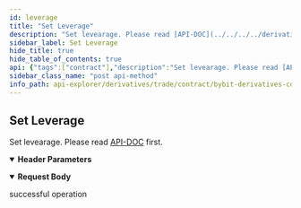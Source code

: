 ```yaml
---
id: leverage
title: "Set Leverage"
description: "Set levearage. Please read [API-DOC](../../../../derivatives/contract/leverage#) first."
sidebar_label: Set Leverage
hide_title: true
hide_table_of_contents: true
api: {"tags":["contract"],"description":"Set levearage. Please read [API-DOC](../../../../derivatives/contract/leverage#) first.","operationId":"leverage","parameters":[{"name":"apiKey","in":"header","description":"If not input, the default one will be used","required":false,"schema":{"type":"string"}},{"name":"secret","in":"header","description":"If not input, the default one will be used","required":false,"schema":{"type":"string"}}],"responses":{"200":{"description":"successful operation"}},"requestBody":{"content":{"application/json":{"schema":{"type":"object","properties":{"symbol":{"type":"string","description":"Symbol name"},"buyLeverage":{"type":"string","description":"Buy side leverage","example":"10"},"sellLeverage":{"type":"string","description":"Sell side leverage","example":"8"}},"required":["symbol","buyLevarge","sellLevarge"]}}}},"method":"post","path":"/contract/v3/private/position/set-leverage","servers":[{"url":"https://api-testnet.bybit.com","description":"Testnet server"}],"jsonRequestBodyExample":{"symbol":"string","buyLeverage":"10","sellLeverage":"8"},"info":{"description":"Collection of derivatives - contract v3 Restul API, which covers USDT Perpetual, USDC Perpetual, Inverse Perpetual, Inverse Future and Option.\n","version":"3.0.0","title":"Bybit derivatives contract explorer"},"postman":{"name":"Set Leverage","description":{"content":"Set levearage. Please read [API-DOC](../../../../derivatives/contract/leverage#) first.","type":"text/plain"},"url":{"path":["contract","v3","private","position","set-leverage"],"host":["{{baseUrl}}"],"query":[],"variable":[]},"header":[{"disabled":false,"description":{"content":"If not input, the default one will be used","type":"text/plain"},"key":"apiKey","value":""},{"disabled":false,"description":{"content":"If not input, the default one will be used","type":"text/plain"},"key":"secret","value":""},{"key":"Content-Type","value":"application/json"}],"method":"POST","body":{"mode":"raw","raw":"\"\"","options":{"raw":{"language":"json"}}}}}
sidebar_class_name: "post api-method"
info_path: api-explorer/derivatives/trade/contract/bybit-derivatives-contract-explorer
---
```



## Set Leverage



Set levearage. Please read [API-DOC](../../../../derivatives/contract/leverage#) first.

<details style={{"marginBottom":"1rem"}} data-collapsed={false} open={true}><summary style={{}}><strong>Header Parameters</strong></summary><div><ul><ParamsItem className={"paramsItem"} param={{"name":"apiKey","in":"header","description":"If not input, the default one will be used","required":false,"schema":{"type":"string"}}}></ParamsItem><ParamsItem className={"paramsItem"} param={{"name":"secret","in":"header","description":"If not input, the default one will be used","required":false,"schema":{"type":"string"}}}></ParamsItem></ul></div></details><MimeTabs><TabItem label={"application/json"} value={"application/json-schema"}><details style={{}} data-collapsed={false} open={true}><summary style={{"textAlign":"left"}}><strong>Request Body</strong></summary><div style={{"textAlign":"left","marginLeft":"1rem"}}></div><ul style={{"marginLeft":"1rem"}}><SchemaItem collapsible={false} name={"symbol"} required={true} schemaDescription={"Symbol name"} schemaName={"string"} qualifierMessage={undefined} defaultValue={undefined}></SchemaItem><SchemaItem collapsible={false} name={"buyLeverage"} required={false} schemaDescription={"Buy side leverage"} schemaName={"string"} qualifierMessage={undefined} defaultValue={undefined}></SchemaItem><SchemaItem collapsible={false} name={"sellLeverage"} required={false} schemaDescription={"Sell side leverage"} schemaName={"string"} qualifierMessage={undefined} defaultValue={undefined}></SchemaItem></ul></details></TabItem></MimeTabs><div><ApiTabs><TabItem label={"200"} value={"200"}><div>

successful operation

</div><div></div></TabItem></ApiTabs></div>
      